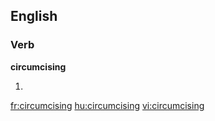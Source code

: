 
==English==

===Verb===
'''circumcising'''

# {{present participle of|[[circumcise]]}}

[[fr:circumcising]]
[[hu:circumcising]]
[[vi:circumcising]]